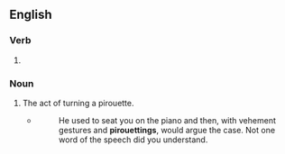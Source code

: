 ==English==

===Verb===
{{head|en|verb form}}

# {{present participle of|en|pirouette|nocat=1}}

===Noun===
{{en-noun}}

# The act of turning a pirouette.
#* {{w|Elizabeth Cady Stanton}}
#*: He used to seat you on the piano and then, with vehement gestures and '''pirouettings''', would argue the case. Not one word of the speech did you understand.